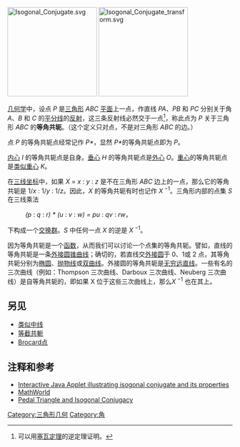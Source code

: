 [[File:Isogonal_Conjugate.svg|200px]]
[[File:Isogonal_Conjugate_transform.svg|200px]]

[[几何学|几何学]]中，设点 ''P'' 是[[三角形|三角形]] ''ABC'' [[平面_(数学)|平面]]上一点，作直线 ''PA''、''PB'' 和 ''PC'' 分别关于角 ''A ''、''B'' 和 ''C'' 的[[角平分线|平分线]]的[[反射_(数学)|反射]]，这三条反射线必然交于一点<ref>可以用[[塞瓦定理|塞瓦定理]]的逆定理证明。</ref>，称此点为 ''P'' 关于三角形 ''ABC'' 的'''等角共轭'''。（这个定义只对点，不是对三角形 ''ABC'' 的边。）

点 ''P'' 的等角共轭点经常记作 ''P*''，显然 ''P*''的等角共轭点即为 ''P''。

[[内心|内心]] ''I'' 的等角共轭点是自身。[[垂心|垂心]] ''H'' 的等角共轭点是[[外心|外心]] ''O''。[[几何中心|重心]]的等角共轭点是[[类似重心|类似重心]] ''K''。

在[[三线坐标|三线坐标]]中，如果 ''X'' = ''x'' : ''y'' : ''z'' 是不在三角形 ''ABC'' 边上的一点，那么它的等角共轭是  1/''x'' : 1/''y'' : 1/''z''。因此，''X'' 的等角共轭有时也记作 ''X''<sup> −1</sup>。三角形内部的点集 ''S'' 在三线乘法

: ''(p'' : ''q'' : ''r) * (u'' : ''v'' : ''w) = pu'' : ''qv'' : ''rw''，

下构成一个[[交换群|交换群]]。''S'' 中任何一点 ''X'' 的逆是 ''X''<sup> −1</sup>。

因为等角共轭是一个[[函数|函数]]，从而我们可以讨论一个点集的等角共轭。譬如，直线的等角共轭是一条[[外接和内切圆锥曲线|外接圆锥曲线]]；确切的，若直线交[[外接圆|外接圆]]于 0、1或 2 点，其等角共轭分别为[[椭圆|椭圆]]、[[抛物线|抛物线]]或[[双曲线|双曲线]]。外接圆的等角共轭是[[无穷远直线|无穷远直线]]。一些有名的三次曲线（例如：Thompson 三次曲线、Darboux 三次曲线、Neuberg 三次曲线）是自等角共轭的，即如果 X 位于这些三次曲线上，那么''X''<sup> −1</sup> 也在其上。

== 另见 ==
* [[类似中线|类似中线]]
* [[等截共軛|等截共軛]]
* [[Brocard点|Brocard点]]

== 注释和参考 ==
<references />

* [https://web.archive.org/web/20110319132218/http://www.uff.br/trianglecenters/isogonal-conjugate_en.html Interactive Java Applet illustrating isogonal conjugate and its properties]
*[http://mathworld.wolfram.com/IsogonalConjugate.html MathWorld] {{Wayback|url=http://mathworld.wolfram.com/IsogonalConjugate.html |date=20210423001028 }}
* [http://www.cut-the-knot.org/Curriculum/Geometry/OrthologicPedal.shtml Pedal Triangle and Isogonal Conjugacy] {{Wayback|url=http://www.cut-the-knot.org/Curriculum/Geometry/OrthologicPedal.shtml |date=20210424111326 }}


[[Category:三角形几何|Category:三角形几何]]
[[Category:角|Category:角]]